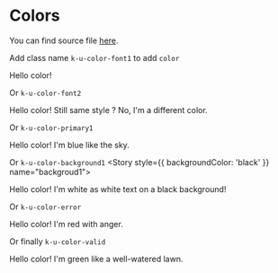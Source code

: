 
<Meta title="Utilities/Colors" />

# Colors

You can find source file [here](https://github.com/KissKissBankBank/kitten/blob/master/assets/stylesheets/kitten/utilities/text/_color.scss).

Add class name `k-u-color-font1` to add `color`

<Preview>
  <Story name="font1">
    <p className="k-u-color-font1">
      Hello color!
    </p>
  </Story>
</Preview>

Or `k-u-color-font2`
<Preview>
  <Story name="font2">
    <p className="k-u-color-font2">
      Hello color! Still same style ? No, I'm a different color.
    </p>
  </Story>
</Preview>

Or `k-u-color-primary1`
<Preview>
  <Story name="primary1">
    <p className="k-u-color-primary1">
      Hello color! I'm blue like the sky.
    </p>
  </Story>
</Preview>

Or `k-u-color-background1`
<Preview>
  <Story style={{ backgroundColor: 'black' }} name="backgroud1">
    <p className="k-u-color-background1">
      Hello color! I'm white as white text on a black background!
    </p>
  </Story>
</Preview>

Or `k-u-color-error`
<Preview>
  <Story name="error">
    <p className="k-u-color-error">
      Hello color! I'm red with anger.
    </p>
  </Story>
</Preview>

Or finally `k-u-color-valid`
<Preview>
  <Story name="valid">
    <p className="k-u-color-valid">
      Hello color! I'm green like a well-watered lawn.
    </p>
  </Story>
</Preview>
